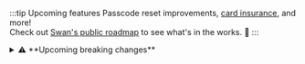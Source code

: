 :::tip Upcoming features
Passcode reset improvements, [card insurance](https://docs.swan.io/preview/card-insurance/), and more!<br />
Check out [Swan's public roadmap](https://swanio.notion.site/Swan-Public-Roadmap-385e4b2e91b3409786a6c8e885654a22) to see what's in the works. :rocket:
:::

<details>
  <summary>⚠️ **Upcoming breaking changes**</summary>

  <div>

⚠️ Starting **October 1st**, we're removing the `paymentId` field from the `initiateSepaDirectDebitMerchantPayment` mutation. 
Instead, retrieve the ID from the `merchantPayment` field, which now returns the Merchant Payment object.

📖 Starting **October 9th**, the new **[Verification of Payee](/preview/verification-of-payee/)** regulation takes effect.

⚠️ Starting **October 31, 2025**, the `taxIdentificationNumber` will be a mandatory field at onboarding when an account holder's residency country does not match the `accountCountry`. This is to comply with [CRS (Common Reporting Standard) regulations](https://www.oecd.org/content/dam/oecd/en/topics/policy-issue-focus/aeoi/jersey-guidance-notes-crs.pdf).

👥 Starting **December 31st**, the `bookedBalanceAfter` field will be removed from the transaction query. Please use the `balanceAfter.amount` on `BookedTransactionStatusInfo`.

  </div>
</details>

<br/>
